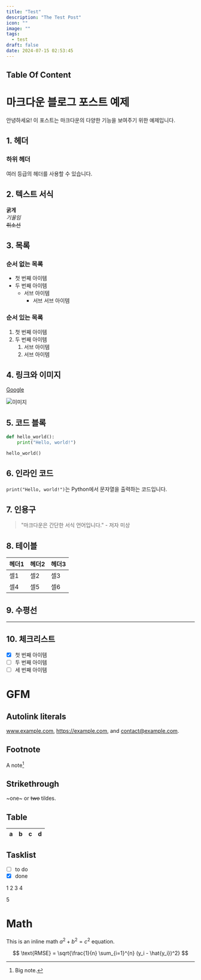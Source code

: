 ```yaml
---
title: "Test"
description: "The Test Post"
icon: ""
image: ""
tags:
  - test
draft: false
date: 2024-07-15 02:53:45
---
```


## Table Of Content

# 마크다운 블로그 포스트 예제

안녕하세요! 이 포스트는 마크다운의 다양한 기능을 보여주기 위한 예제입니다.

## 1. 헤더

### 하위 헤더

여러 등급의 헤더를 사용할 수 있습니다.

## 2. 텍스트 서식

**굵게**  
_기울임_  
~~취소선~~

## 3. 목록

### 순서 없는 목록

- 첫 번째 아이템
- 두 번째 아이템
  - 서브 아이템
    - 서브 서브 아이템

### 순서 있는 목록

1. 첫 번째 아이템
2. 두 번째 아이템
   1. 서브 아이템
   2. 서브 아이템

## 4. 링크와 이미지

[Google](https://www.google.com)

![이미지](https://via.placeholder.com/150)

## 5. 코드 블록

```python
def hello_world():
    print("Hello, world!")

hello_world()
```

## 6. 인라인 코드

`print("Hello, world!")`는 Python에서 문자열을 출력하는 코드입니다.

## 7. 인용구

> "마크다운은 간단한 서식 언어입니다." - 저자 미상

## 8. 테이블

| 헤더1 | 헤더2 | 헤더3 |
| ----- | ----- | ----- |
| 셀1   | 셀2   | 셀3   |
| 셀4   | 셀5   | 셀6   |

## 9. 수평선

---

## 10. 체크리스트

- [x] 첫 번째 아이템
- [ ] 두 번째 아이템
- [ ] 세 번째 아이템

# GFM

## Autolink literals

www.example.com, https://example.com, and contact@example.com.

## Footnote

A note[^1]

[^1]: Big note.

## Strikethrough

~one~ or ~~two~~ tildes.

## Table

| a   | b   |   c |  d  |
| --- | :-- | --: | :-: |

## Tasklist

- [ ] to do
- [x] done

1
2
3
4

5

# Math

This is an inline math $`a^2 + b^2 = c^2`$ equation.

$$
\text{RMSE} = \sqrt{\frac{1}{n} \sum_{i=1}^{n} (y_i - \hat{y_i})^2}
$$
